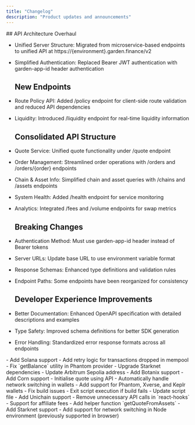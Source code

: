 ```yaml
---
title: "Changelog"
description: "Product updates and announcements"
---
```


<Update label="July 11, 2025" description="API v2.0.0">
  ## API Architecture Overhaul
  
  - Unified Server Structure: Migrated from microservice-based endpoints to unified API at https://{environment}.garden.finance/v2
  - Simplified Authentication: Replaced Bearer JWT authentication with garden-app-id header authentication

    ## New Endpoints
    
  - Route Policy API: Added /policy endpoint for client-side route validation and reduced API dependencies
  - Liquidity: Introduced /liquidity endpoint for real-time liquidity information

    ## Consolidated API Structure
    
  - Quote Service: Unified quote functionality under /quote endpoint
  - Order Management: Streamlined order operations with /orders and /orders/{order} endpoints
  - Chain & Asset Info: Simplified chain and asset queries with /chains and /assets endpoints
  - System Health: Added /health endpoint for service monitoring
  - Analytics: Integrated /fees and /volume endpoints for swap metrics

    ## Breaking Changes
    
  - Authentication Method: Must use garden-app-id header instead of Bearer tokens
  - Server URLs: Update base URL to use environment variable format
  - Response Schemas: Enhanced type definitions and validation rules
  - Endpoint Paths: Some endpoints have been reorganized for consistency

    ## Developer Experience Improvements

  - Better Documentation: Enhanced OpenAPI specification with detailed descriptions and examples
  - Type Safety: Improved schema definitions for better SDK generation
  - Error Handling: Standardized error response formats across all endpoints
</Update>

<Update label="July 10, 2025" description="SDK v2.2.0">
  - Add Solana support
  - Add retry logic for transactions dropped in mempool
  - Fix `getBalance` utility in Phantom provider
</Update>

<Update label="July 4, 2025" description="SDK v2.1.14">
  - Upgrade Starknet dependencies
  - Update Arbitrum Sepolia address
</Update>

<Update label="July 2, 2025" description="SDK v2.1.12">
  - Add Botanix support
</Update>

<Update label="May 30, 2025" description="SDK v2.1.11">
  - Add Corn support
</Update>

<Update label="May 27, 2025" description="SDK v2.1.10">
  - Initialise quote using API
</Update>

<Update label="May 21, 2025" description="SDK v2.1.9">
  - Automatically handle network switching in wallets
</Update>

<Update label="May 21, 2025" description="SDK v2.1.8">
  - Add support for Phantom, Xverse, and Keplr wallets
  - Fix build issues
  - Exit script execution if build fails
</Update>

<Update label="May 13, 2025" description="SDK v2.1.7">
  - Update script file
  - Add Unichain support
</Update>

<Update label="May 9, 2025" description="SDK v2.1.6">
  - Remove unnecessary API calls in `react-hooks`
</Update>

<Update label="May 8, 2025" description="SDK v2.1.5">
 - Support for affiliate fees
 - Add helper function `getQuoteFromAssets`
</Update>

<Update label="May 8, 2025" description="SDK v2.1.4">
  - Add Starknet support
  - Add support for network switching in Node environment (previously supported in browser)
</Update>

